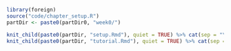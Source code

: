 ```{r, include = FALSE}
library(foreign)
source("code/chapter_setup.R")
partDir <- paste0(partDir0, "week0/")
```

```{r, echo = FALSE, message = FALSE, warning = FALSE, results = "asis"}
knit_child(paste0(partDir, "setup.Rmd"), quiet = TRUE) %>% cat(sep = "\n")
knit_child(paste0(partDir, "tutorial.Rmd"), quiet = TRUE) %>% cat(sep = "\n")
```
